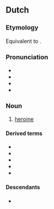 {{also|Heldin}}
==Dutch==

===Etymology===
Equivalent to {{suf|nl|held|in}}.

===Pronunciation===
* {{IPA|/ɦɛlˈdɪn/|lang=nl}}
* {{audio|Nl-heldin.ogg|Audio|lang=nl}}
* {{hyphenation|lang=nl|hel|din}}
* {{rhymes|lang=nl|ɪn}}

===Noun===
{{nl-noun|f|-en|heldinnetje|m=held}}

# [[heroine]]

====Derived terms====
* {{l|nl|actieheldin}}
* {{l|nl|filmheldin}}
* {{l|nl|geloofsheldin}}
* {{l|nl|stripheldin}}
* {{l|nl|tekenfilmheldin}}

====Descendants====
* {{desc|af|heldin}}